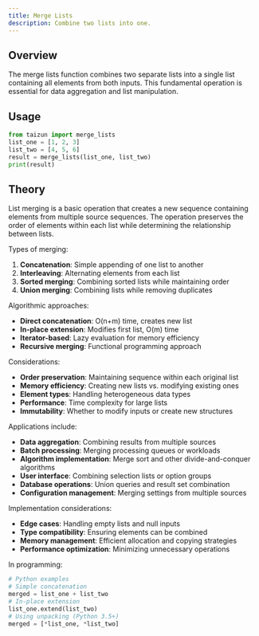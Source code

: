 ```yaml
---
title: Merge Lists
description: Combine two lists into one.
---
```


## Overview

The merge lists function combines two separate lists into a single list containing all elements from both inputs. This fundamental operation is essential for data aggregation and list manipulation.

## Usage

```python
from taizun import merge_lists
list_one = [1, 2, 3]
list_two = [4, 5, 6]
result = merge_lists(list_one, list_two)
print(result)
```

## Theory

List merging is a basic operation that creates a new sequence containing elements from multiple source sequences. The operation preserves the order of elements within each list while determining the relationship between lists.

Types of merging:
1. **Concatenation**: Simple appending of one list to another
2. **Interleaving**: Alternating elements from each list
3. **Sorted merging**: Combining sorted lists while maintaining order
4. **Union merging**: Combining lists while removing duplicates

Algorithmic approaches:
- **Direct concatenation**: O(n+m) time, creates new list
- **In-place extension**: Modifies first list, O(m) time
- **Iterator-based**: Lazy evaluation for memory efficiency
- **Recursive merging**: Functional programming approach

Considerations:
- **Order preservation**: Maintaining sequence within each original list
- **Memory efficiency**: Creating new lists vs. modifying existing ones
- **Element types**: Handling heterogeneous data types
- **Performance**: Time complexity for large lists
- **Immutability**: Whether to modify inputs or create new structures

Applications include:
- **Data aggregation**: Combining results from multiple sources
- **Batch processing**: Merging processing queues or workloads
- **Algorithm implementation**: Merge sort and other divide-and-conquer algorithms
- **User interface**: Combining selection lists or option groups
- **Database operations**: Union queries and result set combination
- **Configuration management**: Merging settings from multiple sources

Implementation considerations:
- **Edge cases**: Handling empty lists and null inputs
- **Type compatibility**: Ensuring elements can be combined
- **Memory management**: Efficient allocation and copying strategies
- **Performance optimization**: Minimizing unnecessary operations

In programming:
```python
# Python examples
# Simple concatenation
merged = list_one + list_two
# In-place extension
list_one.extend(list_two)
# Using unpacking (Python 3.5+)
merged = [*list_one, *list_two]
```